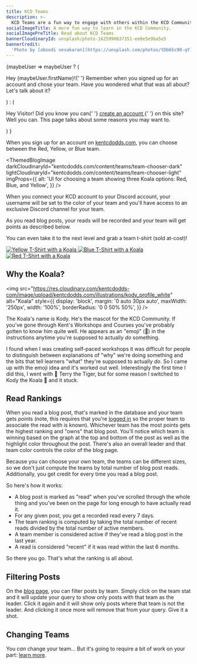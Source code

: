 ```yaml
---
title: KCD Teams
description: >-
  KCD Teams are a fun way to engage with others within the KCD Community.
socialImageTitle: A more fun way to learn in the KCD Community.
socialImagePreTitle: Read about KCD Teams
bannerCloudinaryId: unsplash/photo-1625990637351-ee0e5e9ba5e5
bannerCredit:
  'Photo by [aboodi vesakaran](https://unsplash.com/photos/tDb65c90-qY)'
---
```


<OptionalUser>
  {maybeUser =>
    maybeUser ? (
      <p>
        Hey <span className="text-team-current">{maybeUser.firstName}</span>!{' '}
        Remember when you signed up for an account and chose your team. Have you
        wondered what that was all about? Let's talk about it?
      </p>
    ) : (
      <p>
        Hey Visitor! Did you know you can{' '}
        <a href="/login" className="underline">
          create an account
        </a>{' '}
        on this site? Well you can. This page talks about some reasons you may
        want to.
      </p>
    )
  }
</OptionalUser>

When you sign up for an account on [kentcdodds.com](https://kentcdodds.com), you
can choose between the Red, Yellow, or Blue team.

<ThemedBlogImage
  darkCloudinaryId="kentcdodds.com/content/teams/team-chooser-dark"
  lightCloudinaryId="kentcdodds.com/content/teams/team-chooser-light"
  imgProps={{
    alt: 'UI for choosing a team showing three Koala options: Red, Blue, and Yellow',
  }}
/>

When you connect your KCD account to your Discord account, your username will be
set to the color of your team and you'll have access to an exclusive Discord
channel for your team.

As you read blog posts, your reads will be recorded and your team will get
points as described below.

You can even take it to the next level and grab a team t-shirt (sold at-cost)!

<div className="flex gap-4">
  <a href="https://cottonbureau.com/p/4AAW9M">
    <img
      src="https://res.cloudinary.com/kentcdodds-com/image/upload/f_auto,q_auto,dpr_2.0,ar_1:1,w_560/v1670441444/kentcdodds.com/content/teams/shirt-yellow"
      alt="Yellow T-Shirt with a Koala"
      style={{aspectRatio: '1/1'}}
    />
  </a>
  <a href="https://cottonbureau.com/p/BT8VUW">
    <img
      src="https://res.cloudinary.com/kentcdodds-com/image/upload/f_auto,q_auto,dpr_2.0,ar_1:1,w_560/v1670441444/kentcdodds.com/content/teams/shirt-blue"
      alt="Blue T-Shirt with a Koala"
      style={{aspectRatio: '1/1'}}
    />
  </a>
  <a href="https://cottonbureau.com/p/6ZE96D">
    <img
      src="https://res.cloudinary.com/kentcdodds-com/image/upload/f_auto,q_auto,dpr_2.0,ar_1:1,w_560/v1670441444/kentcdodds.com/content/teams/shirt-red"
      alt="Red T-Shirt with a Koala"
      style={{aspectRatio: '1/1'}}
    />
  </a>
</div>

## Why the Koala?

<img
  src="https://res.cloudinary.com/kentcdodds-com/image/upload/kentcdodds.com/illustrations/kody_profile_white"
  alt="Koala"
  style={{
    display: 'block',
    margin: '0 auto 30px auto',
    maxWidth: '250px',
    width: '100%',
    borderRadius: '0 0 50% 50%',
  }}
/>

The Koala's name is Kody. He's the mascot for the KCD Community. If you've gone
through Kent's Workshops and Courses you've probably gotten to know him quite
well. He appears as an "emoji" (🐨) in the instructions anytime you're supposed
to actually _do_ something.

I found when I was creating self-paced workshops it was difficult for people to
distinguish between explanations of "why" we're doing something and the bits
that tell learners "what" they're supposed to actually _do_. So I came up with
the emoji idea and it's worked out well. Interestingly the first time I did
this, I went with 🐯 Terry the Tiger, but for some reason I switched to Kody the
Koala 🐨 and it stuck.

## Read Rankings

When you read a blog post, that's marked in the database and your team gets
points (note, this requires that you're [logged in](/login) so the proper team
to associate the read with is known). Whichever team has the most points gets
the highest ranking and "owns" that blog post. You'll notice which team is
winning based on the graph at the top and bottom of the post as well as the
highlight color throughout the post. There's also an overall leader and that
team color controls the color of the blog page.

Because you can choose your own team, the teams can be different sizes, so we
don't just compute the teams by total number of blog post reads. Additionally,
you get credit for every time you read a blog post.

So here's how it works:

- A blog post is marked as "read" when you've scrolled through the whole thing
  and you've been on the page for long enough to have actually read it.
- For any given post, you get a recorded read every 7 days.
- The team ranking is computed by taking the total number of recent reads
  divided by the total number of active members.
- A team member is considered active if they've read a blog post in the last
  year.
- A read is considered "recent" if it was read within the last 6 months.

So there you go. That's what the ranking is all about.

## Filtering Posts

On the [blog page](/blog), you can filter posts by team. Simply click on the
team stat and it will update your query to show only posts with that team as the
leader. Click it again and it will show only posts where that team is not the
leader. And clicking it once more will remove that from your query. Give it a
shot.

## Changing Teams

You _can_ change your team... But it's going to require a bit of work on your
part: [learn more](https://github.com/kentcdodds/kentcdodds.com/issues/68).
